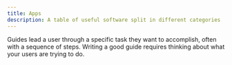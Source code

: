 ```yaml
---
title: Apps
description: A table of useful software split in different categories
---
```


Guides lead a user through a specific task they want to accomplish, often with a sequence of steps.
Writing a good guide requires thinking about what your users are trying to do.